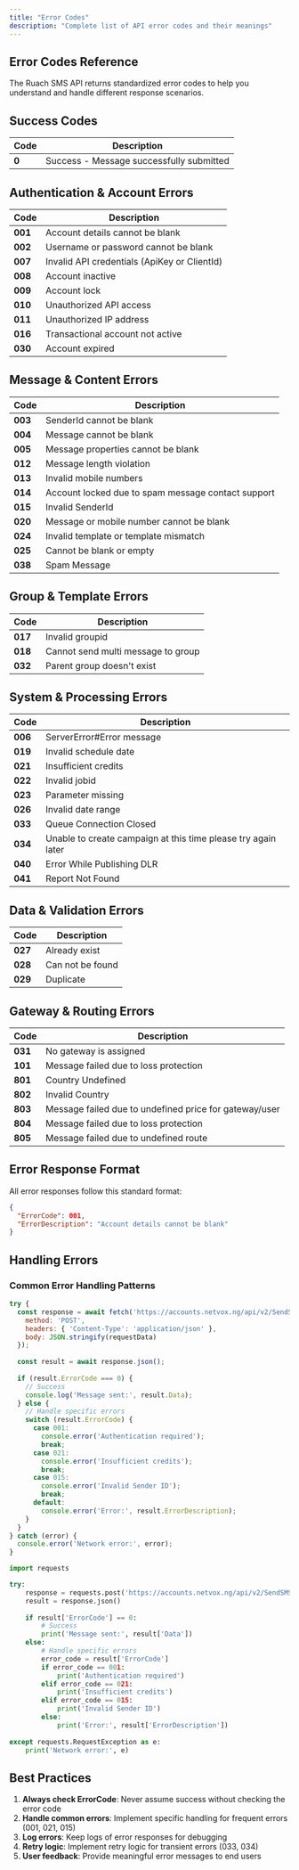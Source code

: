 ```yaml
---
title: "Error Codes"
description: "Complete list of API error codes and their meanings"
---
```


## Error Codes Reference

The Ruach SMS API returns standardized error codes to help you understand and handle different response scenarios.

## Success Codes

| Code | Description |
|------|-------------|
| **0** | Success - Message successfully submitted |

## Authentication & Account Errors

| Code | Description |
|------|-------------|
| **001** | Account details cannot be blank |
| **002** | Username or password cannot be blank |
| **007** | Invalid API credentials (ApiKey or ClientId) |
| **008** | Account inactive |
| **009** | Account lock |
| **010** | Unauthorized API access |
| **011** | Unauthorized IP address |
| **016** | Transactional account not active |
| **030** | Account expired |

## Message & Content Errors

| Code | Description |
|------|-------------|
| **003** | SenderId cannot be blank |
| **004** | Message cannot be blank |
| **005** | Message properties cannot be blank |
| **012** | Message length violation |
| **013** | Invalid mobile numbers |
| **014** | Account locked due to spam message contact support |
| **015** | Invalid SenderId |
| **020** | Message or mobile number cannot be blank |
| **024** | Invalid template or template mismatch |
| **025** | Cannot be blank or empty |
| **038** | Spam Message |

## Group & Template Errors

| Code | Description |
|------|-------------|
| **017** | Invalid groupid |
| **018** | Cannot send multi message to group |
| **032** | Parent group doesn't exist |

## System & Processing Errors

| Code | Description |
|------|-------------|
| **006** | ServerError#Error message |
| **019** | Invalid schedule date |
| **021** | Insufficient credits |
| **022** | Invalid jobid |
| **023** | Parameter missing |
| **026** | Invalid date range |
| **033** | Queue Connection Closed |
| **034** | Unable to create campaign at this time please try again later |
| **040** | Error While Publishing DLR |
| **041** | Report Not Found |

## Data & Validation Errors

| Code | Description |
|------|-------------|
| **027** | Already exist |
| **028** | Can not be found |
| **029** | Duplicate |

## Gateway & Routing Errors

| Code | Description |
|------|-------------|
| **031** | No gateway is assigned |
| **101** | Message failed due to loss protection |
| **801** | Country Undefined |
| **802** | Invalid Country |
| **803** | Message failed due to undefined price for gateway/user |
| **804** | Message failed due to loss protection |
| **805** | Message failed due to undefined route |

## Error Response Format

All error responses follow this standard format:

```json
{
  "ErrorCode": 001,
  "ErrorDescription": "Account details cannot be blank"
}
```

## Handling Errors

### Common Error Handling Patterns

<CodeGroup>

```javascript JavaScript
try {
  const response = await fetch('https://accounts.netvox.ng/api/v2/SendSMS', {
    method: 'POST',
    headers: { 'Content-Type': 'application/json' },
    body: JSON.stringify(requestData)
  });
  
  const result = await response.json();
  
  if (result.ErrorCode === 0) {
    // Success
    console.log('Message sent:', result.Data);
  } else {
    // Handle specific errors
    switch (result.ErrorCode) {
      case 001:
        console.error('Authentication required');
        break;
      case 021:
        console.error('Insufficient credits');
        break;
      case 015:
        console.error('Invalid Sender ID');
        break;
      default:
        console.error('Error:', result.ErrorDescription);
    }
  }
} catch (error) {
  console.error('Network error:', error);
}
```

```python Python
import requests

try:
    response = requests.post('https://accounts.netvox.ng/api/v2/SendSMS', json=request_data)
    result = response.json()
    
    if result['ErrorCode'] == 0:
        # Success
        print('Message sent:', result['Data'])
    else:
        # Handle specific errors
        error_code = result['ErrorCode']
        if error_code == 001:
            print('Authentication required')
        elif error_code == 021:
            print('Insufficient credits')
        elif error_code == 015:
            print('Invalid Sender ID')
        else:
            print('Error:', result['ErrorDescription'])
            
except requests.RequestException as e:
    print('Network error:', e)
```

</CodeGroup>

## Best Practices

1. **Always check ErrorCode**: Never assume success without checking the error code
2. **Handle common errors**: Implement specific handling for frequent errors (001, 021, 015)
3. **Log errors**: Keep logs of error responses for debugging
4. **Retry logic**: Implement retry logic for transient errors (033, 034)
5. **User feedback**: Provide meaningful error messages to end users

